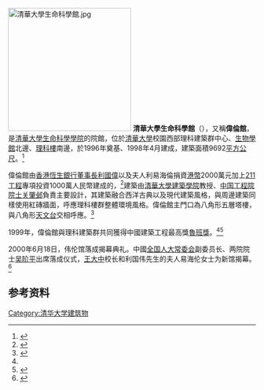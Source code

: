 [[File:清華大學生命科學館.jpg|250px]]
'''清華大學生命科學館'''（{{lang|en|Life Sciences Building}}），又稱'''偉倫館'''，是[[清華大學生命科學學院|清華大學生命科學學院]]的院館，位於[[清華大學|清華大學]]校園西部理科建築群中心、[[清華大學生物學館|生物學館]]北邊、[[清華大學蒙民偉理科館|理科樓]]南邊，於1996年奠基、1998年4月建成，建築面積9692[[平方公尺|平方公尺]]。<ref name=11a>{{Cite book | author = 朱文一 | title = 中國大學校園指南清華大學 | location = 北京 | publisher = 清華大學出版社 | date = 2010-10-01 | pages = 31 | ISBN = 9787302239987 | accessdate = 2019-07-17 | url = http://www.wenqujingdian.com/Public/editor/attached/file/20180330/20180330225620_85728.pdf | language = zh-cn | quote =  | archive-date = 2020-08-05 | archive-url = https://web.archive.org/web/20200805211841/http://www.wenqujingdian.com/Public/editor/attached/file/20180330/20180330225620_85728.pdf | dead-url = no }}</ref>

偉倫館由[[香港|香港]][[恆生銀行|恆生銀行]][[董事長|董事長]][[利國偉|利國偉]]以及夫人利易海倫捐資[[港幣|港幣]]2000萬元加上[[211工程|211工程]]專項投資1000萬人民幣建成的，<ref name="導遊清華園">{{Cite book | author = 苗日新 | title = 導遊清華園 | location = 北京 | pages = 120 | publisher = 清华大学出版社 | year = 2012 | ISBN = 9787302290001 | accessdate = 2020-08-30 | url = https://books.google.com.tw/books?id=ujIkoAEACAAJ&dq=%E5%B0%8E%E9%81%8A%E6%B8%85%E8%8F%AF%E5%9C%92&hl=zh-TW&sa=X&ved=0ahUKEwiDmoPy7trSAhVCNbwKHZnaAPEQ6AEIGjAA | language = zh-cn | quote =  | archive-date = 2020-08-28 | archive-url = https://web.archive.org/web/20200828140533/https://books.google.com.tw/books?id=ujIkoAEACAAJ&dq=%E5%B0%8E%E9%81%8A%E6%B8%85%E8%8F%AF%E5%9C%92&hl=zh-TW&sa=X&ved=0ahUKEwiDmoPy7trSAhVCNbwKHZnaAPEQ6AEIGjAA | dead-url = no }}</ref>建築由[[清華大學建築學院|清華大學建築學院]]教授、[[中国工程院院士|中国工程院院士]][[关肇邺|关肇邺]]負責主要設計，其建築融合西洋古典以及現代建築風格，與周邊建築同樣使用紅磚牆面，呼應理科樓群整體環境風格。偉倫館主門口為八角形五層塔樓，與八角形[[清華大學天文台|天文台]]交相呼應。<ref>{{Cite book | author = 朱晓光 | title = 清華之旅| location = 北京 | publisher = 浙江人民出版社 | date = 2004 | pages = 20|ISBN =7213019287| accessdate = 2017-07-25 | url = https://books.google.com.tw/books?id=_9qwAAAACAAJ&dq=%E6%B8%85%E8%8F%AF%E4%B9%8B%E6%97%85&hl=zh-TW&sa=X&ved=0ahUKEwismte7go3VAhVEopQKHSxJCpgQ6AEIJDAA| language= zh-cn| quote =  }}</ref>

1999年，偉倫館與理科建築群共同獲得中國建築工程最高獎[[魯班獎|魯班獎]]。<ref name="導遊清華園"/><ref>{{Cite book | author = 吴敏生、吴剑平 | title = 跨越世紀清華夢—王大中校長十年啟示錄 | location = 北京 | publisher = 清華大學出版社 | date = 2015 | pages = 202 | ISBN = 9787302397571 | accessdate = 2020-09-06 | url = https://books.google.com.tw/books?id=3QBLDwAAQBAJ&dq=跨越世紀清華夢&hl=zh-TW&source=gbs_navlinks_s | language = zh-cn | quote =  | archive-date = 2020-09-10 | archive-url = https://web.archive.org/web/20200910060035/https://books.google.com.tw/books?id=3QBLDwAAQBAJ&dq=%E8%B7%A8%E8%B6%8A%E4%B8%96%E7%B4%80%E6%B8%85%E8%8F%AF%E5%A4%A2&hl=zh-TW&source=gbs_navlinks_s | dead-url = no }}</ref>

2000年6月18日，伟伦馆落成揭幕典礼。中國[[全国人大常委会|全国人大常委会]]副委员长、两院院士[[吴阶平|吴阶平]]出席落成仪式，[[王大中_(1935年)|王大中]]校长和利国伟先生的夫人易海伦女士为新馆揭幕。<ref>{{Cite web |url= https://tech.sina.com.cn/ology/2000-06-19/28467.shtml |title= 清华生命科学馆（伟伦馆）落成 |accessdate=2020-09-05|author= 王锦娜 张勤 |date=2000-06-19|publisher=中新网 |language=zh-cn |archiveurl= https://web.archive.org/web/20200904021405/http://tech.sina.com.cn/ology/2000-06-19/28467.shtml |archivedate= 2020-09-04|deadurl=yes }}</ref>

==参考资料==
<div class="references-small">
<references />
</div>

{{清华大学|nocat}}
[[Category:清华大学建筑物|Category:清华大学建筑物]]